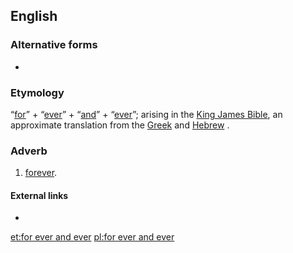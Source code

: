 {{also|forever and ever}}
==English==

===Alternative forms===
* {{l|en|forever and ever}}

===Etymology===
“[[for]]” + “[[ever]]” + “[[and]]” + “[[ever]]”; arising in the [[King James Bible]], an approximate translation from the [[Greek]] {{m|grc|εἰς τοὺς αἰῶνας τῶν αἰώνων||to the aeons of the aeons}} and [[Hebrew]] {{m|he|לעולם ועד||forever and until}}.

===Adverb===
{{en-adv|head=[[for]] [[ever]] [[and]] [[ever]]|-}}

# {{sense|as an intensifier}} [[forever]].

====External links====
* {{pedia|lang=en|In saecula saeculorum}}

[[et:for ever and ever]]
[[pl:for ever and ever]]